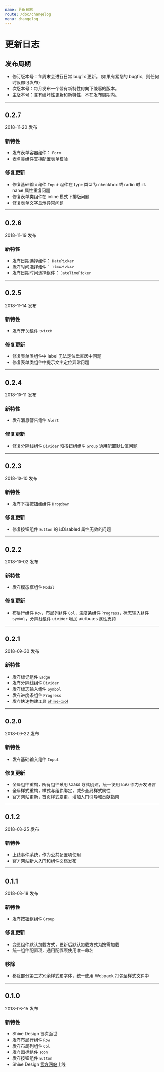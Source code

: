 ```yaml
---
name: 更新日志
route: /doc/changelog
menu: changelog
---
```


# 更新日志

## 发布周期
* 修订版本号：每周末会进行日常 bugfix 更新。（如果有紧急的 bugfix，则任何时候都可发布）
* 次版本号：每月发布一个带有新特性的向下兼容的版本。
* 主版本号：含有破坏性更新和新特性，不在发布周期内。

---

## 0.2.7
2018-11-20 发布
### 新特性
* 发布表单容器组件： `Form` 
* 表单类组件支持配置表单校验
### 修复更新
* 修复基础输入组件 `Input` 组件在 type 类型为 checkbox 或 radio 时 id、name 属性重复问题
* 修复表单类组件在 inline 模式下排版问题
* 修复表单文字显示异常问题

---

## 0.2.6
2018-11-19 发布
### 新特性
* 发布日期选择组件： `DatePicker` 
* 发布时间选择组件： `TimePicker` 
* 发布日期时间选择组件： `DateTimePicker` 

---

## 0.2.5
2018-11-14 发布
### 新特性
* 发布开关组件 `Switch`
### 修复更新
* 修复表单类组件中 label 无法定位垂直居中问题
* 修复表单类组件中提示文字定位异常问题

---

## 0.2.4
2018-10-11 发布
### 新特性
* 发布消息警告组件 `Alert`
### 修复更新
* 修复分隔线组件 `Divider` 和按钮组组件 `Group` 通用配置默认值问题

---

## 0.2.3
2018-10-10 发布
### 新特性
* 发布下拉按钮组组件 `Dropdown`
### 修复更新
* 修复按钮组件 `Button` 的 isDisabled 属性无效的问题

---

## 0.2.2
2018-10-02 发布
### 新特性
* 发布模态框组件 `Modal`
### 修复更新
* 布局行组件 `Row`，布局列组件 `Col`，进度条组件 `Progress`，标志输入组件 `Symbol`，分隔线组件 `Divider` 增加 attributes 属性支持

---

## 0.2.1
2018-09-30 发布
### 新特性
* 发布标记组件 `Badge`
* 发布分隔线组件 `Divider`
* 发布标志输入组件 `Symbol`
* 发布进度条组件 `Progress`
* 发布快速构建工具 [shine-tool](https://tool.shine.design)

---

## 0.2.0 
2018-09-22 发布
### 新特性
* 发布基础输入组件 `Input`
### 修复更新
* 全局组件重构，所有组件采用 Class 方式创建，统一使用 ES6 作为开发语言
* 全局样式重构，样式与组件绑定，减少全局样式属性
* 官方网站更新，首页样式变更，增加入门引导和贡献指南

---

## 0.1.2
2018-08-25 发布
### 新特性
* 上线事件系统，作为公共配置项使用
* 官方网站新人入门和组件文档发布

---

## 0.1.1
2018-08-18 发布
### 新特性
* 发布按钮组组件 `Group`
### 修复更新
* 变更组件默认加载方式，更新后默认加载方式为按需加载
* 统一组件配置项，通用配置项使用唯一命名
### 移除
* 移除部分第三方冗余样式和字体，统一使用 Webpack 打包至样式文件中

---

## 0.1.0
2018-08-15 发布
### 新特性
* Shine Design 首次面世
* 发布布局行组件 `Row`
* 发布布局列组件 `Col`
* 发布图标组件 `Icon`
* 发布按钮组件 `Button`
* Shine Design [官方网站](https://shine.design)上线
